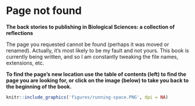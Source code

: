 # Page not found

**The back stories to publishing in Biological Sciences: a collection of reflections**

The page you requested cannot be found (perhaps it was moved or renamed). Actually, it's most likely to be my fault and not yours. This book is currently being written, and so I am constantly tweaking the file names, extensions, etc. 

**To find the page's new location use the table of contents (left) to find the page you are looking for, or click on the image (below) to take you back to the beginning of the book.**


```{r fig.align='centre', echo=FALSE, include=identical(knitr:::pandoc_to(), 'html'), fig.link='https://johnmeasey.github.io/back-stories-to-publishing/'}
knitr::include_graphics('figures/running-space.PNG', dpi = NA)
```
